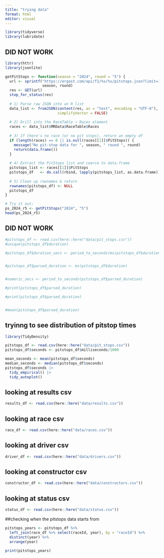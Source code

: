 ```yaml
---
title: "trying data"
format: html
editor: visual
---
```


```r
library(tidyverse)
library(lubridate)
```

## DID NOT WORK
```r
library(httr)
library(jsonlite)

getPitStops <- function(season = "2024", round = "5") {
  url <- sprintf("https://ergast.com/api/f1/%s/%s/pitstops.json?limit=1000",
                 season, round)
  res <- GET(url)
  stop_for_status(res)
  
  # 1) Parse raw JSON into an R list
  data_list <- fromJSON(content(res, as = "text", encoding = "UTF-8"),
                        simplifyVector = FALSE)
  
  # 2) Drill into the RaceTable → Races element
  races <- data_list$MRData$RaceTable$Races
  
  # 3) If there's no race (or no pit stops), return an empty df
  if (length(races) == 0 || is.null(races[[1]]$PitStops)) {
    message("No pit-stop data for ", season, " round ", round)
    return(data.frame())
  }
  
  # 4) Extract the PitStops list and coerce to data.frame
  pitstops_list <- races[[1]]$PitStops
  pitstops_df   <- do.call(rbind, lapply(pitstops_list, as.data.frame))
  
  # 5) Clean up rownames & return
  rownames(pitstops_df) <- NULL
  pitstops_df
}

# Try it out:
ps_2024_r5 <- getPitStops("2024", "5")
head(ps_2024_r5)

```
## DID NOT WORK
```r
#pitstops_df <- read.csv(here::here("data/pit_stops.csv"))
#unique(pitstops_df$duration)

#pitstops_df$duration_secs <- period_to_seconds(ms(pitstops_df$duration))


#pitstops_df$parsed_duration <- ms(pitstops_df$duration)


#numeric_secs <- period_to_seconds(pitstops_df$parsed_duration)

#print(pitstops_df$parsed_duration)

#print(pitstops_df$parsed_duration)


#mean(pitstops_df$parsed_duration)
```

## tryinng to see distribution of pitstop times
```r
library(TidyDensity)

pitstops_df <- read.csv(here::here("data/pit_stops.csv"))
pitstops_df$seconds <- pitstops_df$milliseconds/1000

mean_seconds <- mean(pitstops_df$seconds)
median_seconds <- median(pitstops_df$seconds)
pitstops_df$seconds |>
  tidy_empirical() |>
  tidy_autoplot()


```

## looking at results csv

```r
results_df <- read.csv(here::here("data/results.csv"))
```

## looking at race csv

```r
race_df <- read.csv(here::here("data/races.csv"))
```

## looking at driver csv
```r
driver_df <- read.csv(here::here("data/drivers.csv"))
```

## looking at constructor csv

```r
constructor_df <- read.csv(here::here("data/constructors.csv"))
```

## looking at status csv

```r
status_df <- read.csv(here::here("data/status.csv"))
```

##checking when the pitstops data starts from 
```r

pitstops_years <- pitstops_df %>%
  left_join(race_df %>% select(raceId, year), by = "raceId") %>%
  distinct(year) %>%
  arrange(year)

print(pitstops_years)
```

